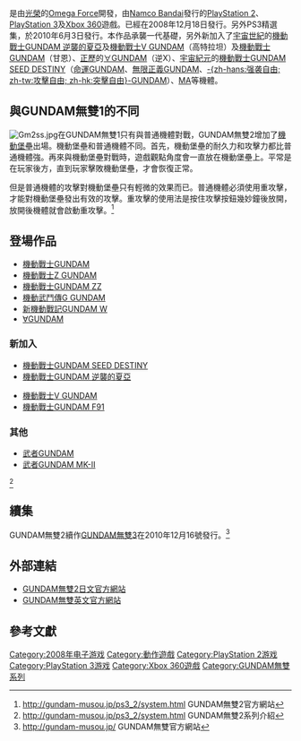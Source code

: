 {{NoteTA
| G1=Games
| 1=zh:GUNDAM;zh-hans:高达;zh-hk:高達;zh-tw:鋼彈;
| 2=zh-hans:逆袭的夏亚;zh-hk:馬沙之反擊;zh-tw:逆襲的夏亞;
}}
{{Infobox VG
| title = GUNDAM無雙2
| image = File:Gm2cover.jpg
| caption = GUNDAM無雙2PS3的遊戲封面。
| developer = [[光榮|光榮]]<br>[[Omega_Force|Omega Force]]
| publisher = [[南夢宮萬代|南夢宮萬代]]
| distributor =
| designer =
| engine =
| released = {{vgrelease|JP|2008年12月18號|NA|2009年4月22號<ref>http://www.gamestop.com/Catalog/ProductDetails.aspx?product_id=73474</ref>|EU|2009年4月24號|AUS|2009年4月23號|JP|2009年12月17號(鋼彈30週年慶收藏版)}}
| genre = [[動作角色扮演遊戲|動作角色扮演]], [[Hack_and_slash|Hack and slash]]
| modes = 1-2 players
| platforms = [[PlayStation_2|PlayStation 2]]<br>[[PlayStation_3|PlayStation 3]]<br>[[Xbox_360|Xbox 360]]
}}

{{vgname|GUNDAM無雙2|ja=ガンダム無双2}}是由[[光榮|光榮]]的[[Omega_Force|Omega Force]]開發，由[[南夢宮萬代發展公司|Namco Bandai]]發行的[[PlayStation_2|PlayStation 2]]、[[PlayStation_3|PlayStation 3]]及[[Xbox_360|Xbox 360]]遊戲。已經在2008年12月18日發行。另外PS3精選集，於2010年6月3日發行。本作品承襲一代基礎，另外新加入了[[宇宙世紀|宇宙世紀]]的[[機動戰士GUNDAM_逆襲的夏亞|機動戰士GUNDAM 逆襲的夏亞]]及[[機動戰士V_GUNDAM|機動戰士V GUNDAM]]（高特拉坦）及[[機動戰士GUNDAM|機動戰士GUNDAM]]（甘恩）、[[正歷|正歷]]的[[∀GUNDAM|∀GUNDAM]]（逆X）、[[宇宙紀元|宇宙紀元]]的[[機動戰士GUNDAM_SEED_DESTINY|機動戰士GUNDAM SEED DESTINY]]（[[ZGMF-X42S_Destiny|命運GUNDAM]]、[[ZGMF-X19A_Infinite_Justice|無限正義GUNDAM]]、[[ZGMF-X20A_Strike_Freedom|-{zh-hans:强袭自由; zh-tw:攻擊自由; zh-hk:突擊自由}-GUNDAM]]）、[[機動裝甲|MA]]等機體。

== 與GUNDAM無雙1的不同 ==

[[File:Gm2ss.jpg|thumb]]在GUNDAM無雙1只有與普通機體對戰，GUNDAM無雙2增加了[[機動裝甲|機動堡壘]]出場。機動堡壘和普通機體不同。首先，機動堡壘的耐久力和攻擊力都比普通機體強。再來與機動堡壘對戰時，遊戲觀點角度會一直放在機動堡壘上。平常是在玩家後方，直到玩家擊敗機動堡壘，才會恢復正常。

但是普通機體的攻擊對機動堡壘只有輕微的效果而已。普通機體必須使用重攻擊，才能對機動堡壘發出有效的攻擊。重攻擊的使用法是按住攻擊按鈕幾妙鐘後放開，放開後機體就會啟動重攻擊。<ref>http://gundam-musou.jp/ps3_2/system.html {{Wayback|url=http://gundam-musou.jp/ps3_2/system.html |date=20110314223230 }} GUNDAM無雙2官方網站</ref>

== 登場作品 ==

* [[機動戰士GUNDAM|機動戰士GUNDAM]]
* [[機動戰士Z_GUNDAM|機動戰士Z GUNDAM]]
* [[機動戰士GUNDAM_ZZ|機動戰士GUNDAM ZZ]]
* [[機動武鬥傳G_GUNDAM|機動武鬥傳G GUNDAM]]
* [[新機動戰記GUNDAM_W|新機動戰記GUNDAM W]]
* [[∀GUNDAM|∀GUNDAM]]

=== 新加入 ===

* [[機動戰士GUNDAM_SEED_DESTINY|機動戰士GUNDAM SEED DESTINY]]
* [[機動戰士GUNDAM_逆襲的夏亞|機動戰士GUNDAM 逆襲的夏亞]]

* [[機動戰士V_GUNDAM|機動戰士V GUNDAM]]
* [[機動戰士GUNDAM_F91|機動戰士GUNDAM F91]]

=== 其他 ===

* [[武者GUNDAM|武者GUNDAM]]
* [[武者GUNDAM|武者GUNDAM MK-II]]

<ref>http://gundam-musou.jp/ps3_2/system.html {{Wayback|url=http://gundam-musou.jp/ps3_2/system.html |date=20110314223230 }} GUNDAM無雙2系列介紹</ref>

== 續集 ==

GUNDAM無雙2續作[[GUNDAM無雙3|GUNDAM無雙3]]在2010年12月16號發行。<ref>http://gundam-musou.jp/ {{Wayback|url=http://gundam-musou.jp/ |date=20110403224550 }} GUNDAM無雙官方網站</ref>

== 外部連結 ==

* [https://web.archive.org/web/20110314223230/http://gundam-musou.jp/ps3_2/system.html GUNDAM無雙2日文官方網站]
* [https://web.archive.org/web/20110207131309/http://dynastywarriorsgundam.com/ GUNDAM無雙英文官方網站]

== 參考文獻 ==
{{reflist}}

{{GUNDAM}}
{{Musou Series}}

{{DEFAULTSORT:Gundam Musou 2}}
[[Category:2008年电子游戏|Category:2008年电子游戏]]
[[Category:動作遊戲|Category:動作遊戲]]
[[Category:PlayStation_2游戏|Category:PlayStation 2游戏]]
[[Category:PlayStation_3游戏|Category:PlayStation 3游戏]]
[[Category:Xbox_360遊戲|Category:Xbox 360遊戲]]
[[Category:GUNDAM無雙系列|Category:GUNDAM無雙系列]]